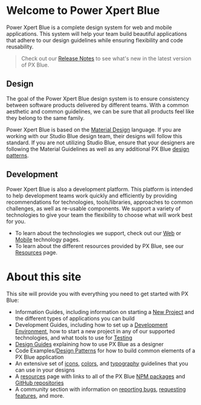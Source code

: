 
<!-- KEYWORDS: overview PX Blue design development introduction -->

# Welcome to Power Xpert Blue

<ImageGrid images={[DesignSystemImage]} regularWidth />

Power Xpert Blue is a complete design system for web and mobile applications. This system will help your team build beautiful applications that adhere to our design guidelines while ensuring flexibility and code reusability.

> Check out our [Release Notes](/release-notes) to see what's new in the latest version of PX Blue.

## Design

The goal of the Power Xpert Blue design system is to ensure consistency between software products delivered by different teams. With a common aesthetic and common guidelines, we can be sure that all products feel like they belong to the same family.

Power Xpert Blue is based on the [Material Design](https://material.io/) language. If you are working with our Studio Blue design team, their designs will follow this standard. If you are not utilizing Studio Blue, ensure that your designers are following the Material Guidelines as well as any additional PX Blue [design patterns](/patterns).

## Development

Power Xpert Blue is also a development platform. This platform is intended to help development teams work quickly and efficiently by providing recommendations for technologies, tools/libraries, approaches to common challenges, as well as re-usable components. We support a variety of technologies to give your team the flexibility to choose what will work best for you.

-   To learn about the technologies we support, check out our [Web](/development/frameworks-web/intro) or [Mobile](/development/frameworks-mobile/intro) technology pages.
-   To learn about the different resources provided by PX Blue, see our [Resources](/resources) page.

<Divider />

# About this site

This site will provide you with everything you need to get started with PX Blue:

-   Information Guides, including information on starting a [New Project](/get-started/new-project) and the different types of applications you can build
-   Development Guides, including how to set up a [Development Environment](/development/environment), how to start a new project in any of our supported technologies, and what tools to use for [Testing](/development/testing)
-   [Design Guides](/design/intro) explaining how to use PX Blue as a designer
-   Code Examples/[Design Patterns](/patterns) for how to build common elements of a PX Blue application
-   An extensive set of [icons](/style/iconography), [colors](/style/color), and [typography](/style/typography) guidelines that you can use in your designs
-   A [resources](/resources) page with links to all of the PX Blue [NPM packages](https://www.npmjs.com/org/pxblue) and [GitHub repositories](https://github.com/pxblue)
-   A community section with information on [reporting bugs](/community/bugs), [requesting features](/community/features), and more.
